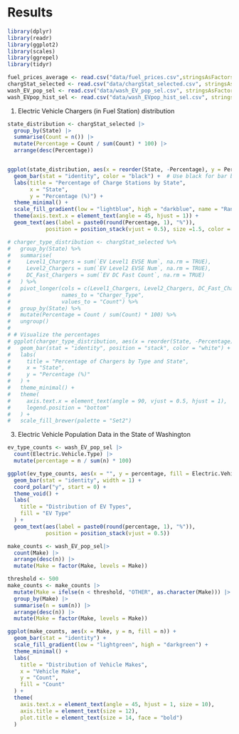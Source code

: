 # Results

```r
library(dplyr)
library(readr)
library(ggplot2)
library(scales)
library(ggrepel)
library(tidyr)
```

```r
fuel_prices_average <- read.csv("data/fuel_prices.csv",stringsAsFactors = FALSE)
chargStat_selected <- read.csv("data/chargStat_selected.csv", stringsAsFactors = FALSE)
wash_EV_pop_sel <- read.csv("data/wash_EV_pop_sel.csv", stringsAsFactors = FALSE)
wash_EVpop_hist_sel <- read.csv("data/wash_EVpop_hist_sel.csv", stringsAsFactors = FALSE)
```

(1) Electric Vehicle Chargers (in Fuel Station) distribution 
```r

state_distribution <- chargStat_selected |>
  group_by(State) |>
  summarise(Count = n()) |>
  mutate(Percentage = Count / sum(Count) * 100) |>
  arrange(desc(Percentage)) 


ggplot(state_distribution, aes(x = reorder(State, -Percentage), y = Percentage, fill = Percentage)) +
  geom_bar(stat = "identity", color = "black") +  # Use black for bar border for clarity
  labs(title = "Percentage of Charge Stations by State",
       x = "State",
       y = "Percentage (%)") +
  theme_minimal() +
  scale_fill_gradient(low = "lightblue", high = "darkblue", name = "Ranking") +  # Gradient for ranking
  theme(axis.text.x = element_text(angle = 45, hjust = 1)) +
  geom_text(aes(label = paste0(round(Percentage, 1), "%")), 
            position = position_stack(vjust = 0.5), size =1.5, color = "white")  # Add percentage labels
```



```r
# charger_type_distribution <- chargStat_selected %>%
#   group_by(State) %>%
#   summarise(
#     Level1_Chargers = sum(`EV Level1 EVSE Num`, na.rm = TRUE),
#     Level2_Chargers = sum(`EV Level2 EVSE Num`, na.rm = TRUE),
#     DC_Fast_Chargers = sum(`EV DC Fast Count`, na.rm = TRUE)
#   ) %>%
#   pivot_longer(cols = c(Level1_Chargers, Level2_Chargers, DC_Fast_Chargers), 
#                names_to = "Charger_Type", 
#                values_to = "Count") %>%
#   group_by(State) %>%
#   mutate(Percentage = Count / sum(Count) * 100) %>%
#   ungroup()
# 
# # Visualize the percentages
# ggplot(charger_type_distribution, aes(x = reorder(State, -Percentage), y = Percentage, fill = Charger_Type)) +
#   geom_bar(stat = "identity", position = "stack", color = "white") +
#   labs(
#     title = "Percentage of Chargers by Type and State",
#     x = "State",
#     y = "Percentage (%)"
#   ) +
#   theme_minimal() +
#   theme(
#     axis.text.x = element_text(angle = 90, vjust = 0.5, hjust = 1),
#     legend.position = "bottom"
#   ) +
#   scale_fill_brewer(palette = "Set2")
```





(3) Electric Vehicle Population Data in the State of Washington
```r
ev_type_counts <- wash_EV_pop_sel |>
  count(Electric.Vehicle.Type) |>
  mutate(percentage = n / sum(n) * 100)

ggplot(ev_type_counts, aes(x = "", y = percentage, fill = Electric.Vehicle.Type)) +
  geom_bar(stat = "identity", width = 1) +
  coord_polar("y", start = 0) +
  theme_void() +
  labs(
    title = "Distribution of EV Types",
    fill = "EV Type"
  ) +
  geom_text(aes(label = paste0(round(percentage, 1), "%")), 
            position = position_stack(vjust = 0.5))
```

```r
make_counts <- wash_EV_pop_sel|>
  count(Make) |>
  arrange(desc(n)) |>
  mutate(Make = factor(Make, levels = Make)) 

threshold <- 500
make_counts <- make_counts |>
  mutate(Make = ifelse(n < threshold, "OTHER", as.character(Make))) |>
  group_by(Make) |>
  summarise(n = sum(n)) |>
  arrange(desc(n)) |>
  mutate(Make = factor(Make, levels = Make))

ggplot(make_counts, aes(x = Make, y = n, fill = n)) +
  geom_bar(stat = "identity") +
  scale_fill_gradient(low = "lightgreen", high = "darkgreen") +
  theme_minimal() +
  labs(
    title = "Distribution of Vehicle Makes",
    x = "Vehicle Make",
    y = "Count",
    fill = "Count"
  ) +
  theme(
    axis.text.x = element_text(angle = 45, hjust = 1, size = 10),
    axis.title = element_text(size = 12),
    plot.title = element_text(size = 14, face = "bold")
  )
```

